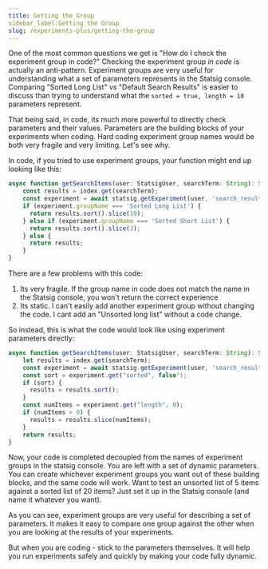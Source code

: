 ```yaml
---
title: Getting the Group
sidebar_label:Getting the Group
slug: /experiments-plus/getting-the-group
---
```


One of the most common questions we get is "How do I check the experiment group in code?"  Checking the experiment group _in code_ is actually an anti-pattern.
Experiment groups are very useful for understanding what a set of parameters represents in the Statsig console.  Comparing "Sorted Long List" vs "Default Search Results"
is easier to discuss than trying to understand what the `sorted = true, length = 10` parameters represent.

That being said, in code, its much more powerful to directly check parameters and their values. Parameters are the building blocks of your experiments when coding.
Hard coding experiment group names would be both very fragile and very limiting.  Let's see why.

In code, if you tried to use experiment groups, your function might end up looking like this:

```ts
async function getSearchItems(user: StatsigUser, searchTerm: String): String[] {
    const results = index.get(searchTerm);
    const experiment = await statsig.getExperiment(user, 'search_results');
    if (experiment.groupName === 'Sorted Long List') {
      return results.sort().slice(10);
    } else if (experiment.groupName === 'Sorted Short List') {
      return results.sort().slice(3);
    } else {
      return results;
    }
}
```

There are a few problems with this code:

1. Its very fragile.  If the group name in code does not match the name in the Statsig console, you won't return the correct experience
2. Its static.  I can't easily add another experiment group without changing the code.  I cant add an "Unsorted long list" without a code change.

So instead, this is what the code would look like using experiment parameters directly:

```ts
async function getSearchItems(user: StatsigUser, searchTerm: String): String[] {
    let results = index.get(searchTerm);
    const experiment = await statsig.getExperiment(user, 'search_results');
    const sort = experiment.get("sorted", false");
    if (sort) {
      results = results.sort();
    }
    const numItems = experiment.get("length", 0);
    if (numItems > 0) {
      results = results.slice(numItems);
    }
    return results;
}
```

Now, your code is completed decoupled from the names of experiment groups in the statsig console.  You are left with a set of dynamic parameters.
You can create whichever experiment groups you want out of these building blocks, and the same code will work.  Want to test an unsorted list of 5 items
against a sorted list of 20 items?  Just set it up in the Statsig console (and name it whatever you want).

As you can see, experiment groups are very useful for describing a set of parameters.  It makes it easy to compare one group against the other when you
are looking at the results of your experiments.

But when you are coding - stick to the parameters themselves.  It will help you run experiments safely and quickly by making your code fully dynamic.

